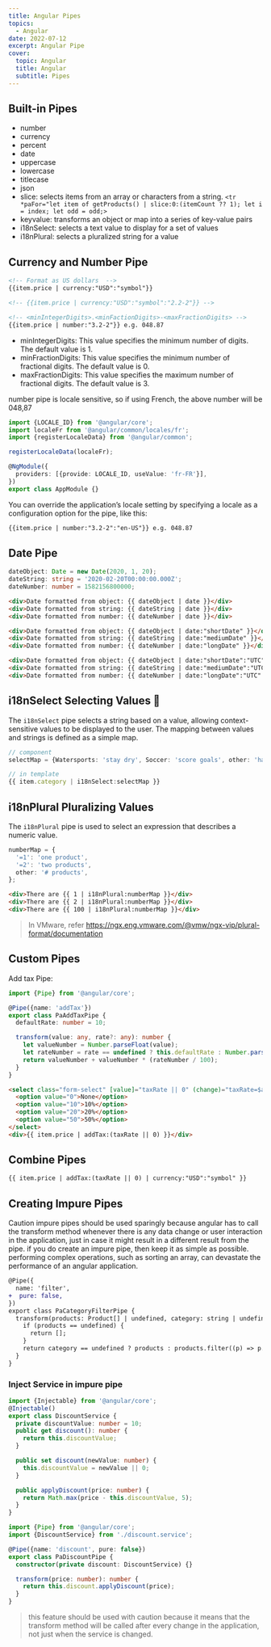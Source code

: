 ```yaml
---
title: Angular Pipes
topics:
  - Angular
date: 2022-07-12
excerpt: Angular Pipe
cover:
  topic: Angular
  title: Angular
  subtitle: Pipes
---
```


## Built-in Pipes

- number
- currency
- percent
- date
- uppercase
- lowercase
- titlecase
- json
- slice: selects items from an array or characters from a string.
  `<tr *paFor="let item of getProducts() | slice:0:(itemCount ?? 1); let i = index; let odd = odd;>`
- keyvalue: transforms an object or map into a series of key-value pairs
- i18nSelect: selects a text value to display for a set of values
- i18nPlural: selects a pluralized string for a value

## Currency and Number Pipe

```html
<!-- Format as US dollars  -->
{{item.price | currency:"USD":"symbol"}}

<!-- {{item.price | currency:"USD":"symbol":"2.2-2"}} -->

<!-- <minIntegerDigits>.<minFactionDigits>-<maxFractionDigits> -->
{{item.price | number:"3.2-2"}} e.g. 048.87
```

- minIntegerDigits: This value specifies the minimum number of digits. The default value is 1.
- minFractionDigits: This value specifies the minimum number of fractional digits. The default value is 0.
- maxFractionDigits: This value specifies the maximum number of fractional digits. The default value is 3.

number pipe is locale sensitive, so if using French, the above number will be 048,87

```ts
import {LOCALE_ID} from '@angular/core';
import localeFr from '@angular/common/locales/fr';
import {registerLocaleData} from '@angular/common';

registerLocaleData(localeFr);

@NgModule({
  providers: [{provide: LOCALE_ID, useValue: 'fr-FR'}],
})
export class AppModule {}
```

You can override the application’s locale setting by specifying a locale as a configuration option for the pipe, like
this:

```html
{{item.price | number:"3.2-2":"en-US"}} e.g. 048.87
```

## Date Pipe

```ts
dateObject: Date = new Date(2020, 1, 20);
dateString: string = '2020-02-20T00:00:00.000Z';
dateNumber: number = 1582156800000;
```

```html
<div>Date formatted from object: {{ dateObject | date }}</div>
<div>Date formatted from string: {{ dateString | date }}</div>
<div>Date formatted from number: {{ dateNumber | date }}</div>
```

<Table
  columns={['Name', 'Description']}
  data={[
    [
      'short',
      'equivalent to the component string M/d/yy, h:mm a. It presents the date in a concise format, including the time component.',
    ],
    [
      'medium',
      'equivalent to the component string MMM d, y, h:mm:ss a. It presents the date as a more expansive format, including the time component.',
    ],
    [
      'shortDate',
      'equivalent to the component string M/d/yy. It presents the date in a concise format and excludes the time component.',
    ],
    [
      'mediumDate',
      'equivalent to the component string MMM d, y. It presents the date in a more expansive format and excludes the time component.',
    ],
    ['longDate', 'equivalent to the component string MMMM d, y. It presents the date and excludes the time component.'],
    [
      'fullDate',
      'equivalent to the component string EEEE, MMMM d, y. It presents the date fully and excludes the date format.',
    ],
    ['shortTime', 'equivalent to the component string h:mm a.'],
    ['mediumTime', 'equivalent to the component string h:mm:ss a.'],
  ]}
/>

```html
<div>Date formatted from object: {{ dateObject | date:"shortDate" }}</div>
<div>Date formatted from string: {{ dateString | date:"mediumDate" }}</div>
<div>Date formatted from number: {{ dateNumber | date:"longDate" }}</div>

<div>Date formatted from object: {{ dateObject | date:"shortDate":"UTC":"fr-FR" }}</div>
<div>Date formatted from string: {{ dateString | date:"mediumDate":"UTC":"fr-FR" }}</div>
<div>Date formatted from number: {{ dateNumber | date:"longDate":"UTC":"fr-FR" }}</div>
```

## i18nSelect Selecting Values 👏

The `i18nSelect` pipe selects a string based on a value, allowing context-sensitive values to be displayed to the user.
The mapping between values and strings is defined as a simple map.

```ts
// component
selectMap = {Watersports: 'stay dry', Soccer: 'score goals', other: 'have fun'};

// in template
{{ item.category | i18nSelect:selectMap }}
```

## i18nPlural Pluralizing Values

The `i18nPlural` pipe is used to select an expression that describes a numeric value.

```ts
numberMap = {
  '=1': 'one product',
  '=2': 'two products',
  other: '# products',
};
```

```html
<div>There are {{ 1 | i18nPlural:numberMap }}</div>
<div>There are {{ 2 | i18nPlural:numberMap }}</div>
<div>There are {{ 100 | i18nPlural:numberMap }}</div>
```

> In VMware, refer https://ngx.eng.vmware.com/@vmw/ngx-vip/plural-format/documentation

## Custom Pipes

Add tax Pipe:

```ts
import {Pipe} from '@angular/core';

@Pipe({name: 'addTax'})
export class PaAddTaxPipe {
  defaultRate: number = 10;

  transform(value: any, rate?: any): number {
    let valueNumber = Number.parseFloat(value);
    let rateNumber = rate == undefined ? this.defaultRate : Number.parseInt(rate);
    return valueNumber + valueNumber * (rateNumber / 100);
  }
}
```

```html
<select class="form-select" [value]="taxRate || 0" (change)="taxRate=$any($event).target.value">
  <option value="0">None</option>
  <option value="10">10%</option>
  <option value="20">20%</option>
  <option value="50">50%</option>
</select>
<div>{{ item.price | addTax:(taxRate || 0) }}</div>
```

## Combine Pipes

```html
{{ item.price | addTax:(taxRate || 0) | currency:"USD":"symbol" }}
```

## Creating Impure Pipes

<Quote color="red">
  Caution impure pipes should be used sparingly because angular has to call the transform method whenever there is any
  data change or user interaction in the application, just in case it might result in a different result from the pipe.
  if you do create an impure pipe, then keep it as simple as possible. performing complex operations, such as sorting an
  array, can devastate the performance of an angular application.
</Quote>

```diff
@Pipe({
  name: 'filter',
+  pure: false,
})
export class PaCategoryFilterPipe {
  transform(products: Product[] | undefined, category: string | undefined): Product[] {
    if (products == undefined) {
      return [];
    }
    return category == undefined ? products : products.filter((p) => p.category == category);
  }
}
```

### Inject Service in impure pipe

```ts
import {Injectable} from '@angular/core';
@Injectable()
export class DiscountService {
  private discountValue: number = 10;
  public get discount(): number {
    return this.discountValue;
  }

  public set discount(newValue: number) {
    this.discountValue = newValue || 0;
  }

  public applyDiscount(price: number) {
    return Math.max(price - this.discountValue, 5);
  }
}
```

```ts
import {Pipe} from '@angular/core';
import {DiscountService} from './discount.service';

@Pipe({name: 'discount', pure: false})
export class PaDiscountPipe {
  constructor(private discount: DiscountService) {}

  transform(price: number): number {
    return this.discount.applyDiscount(price);
  }
}
```

> this feature should be used with caution because it means that the transform method will be called after every change
> in the application, not just when the service is changed.

